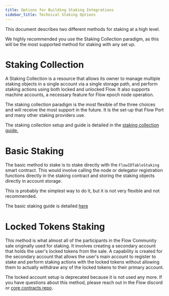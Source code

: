 ```yaml
---
title: Options for Building Staking Integrations
sidebar_title: Technical Staking Options
---
```


This document describes two different methods for staking at a high level.

<Callout type="warning">

We highly recommended you use the Staking Collection paradigm,
as this will be the most supported method for staking with any set up.

</Callout>

# Staking Collection

A Staking Collection is a resource that allows its owner to manage multiple staking
objects in a single account via a single storage path, and perform staking actions
using both locked and unlocked Flow. It also supports machine accounts,
a necessary feature for Flow epoch node operation.

The staking collection paradigm is the most flexible of the three choices
and will receive the most support in the future.
It is the set-up that Flow Port and many other staking providers use.

The staking collection setup and guide is detailed in the [staking collection guide.](./staking-collection.mdx)

# Basic Staking

The basic method to stake is to stake directly with the `FlowIDTableStaking` smart contract.
This would involve calling the node or delegator registration functions directly in the staking
contract and storing the staking objects directly in account storage.

This is probably the simplest way to do it, but it is not very flexible
and not recommended.

The basic staking guide is detailed [here](./unlocked-staking-guide.mdx)

# Locked Tokens Staking

This method is what almost all of the participants in the Flow Community sale originally used for staking.
It involves creating a secondary account that holds the user's locked tokens from the sale.
A capability is created for the secondary account that allows the user's main account to
register to stake and perform staking actions with the locked tokens
without allowing them to actually withdraw any of the locked tokens to their primary account.

The locked account setup is deprecated because it is not used any more.
If you have questions about this method, please reach out in the Flow discord or
[core contracts repo](https://github.com/onflow/flow-core-contracts/issues).